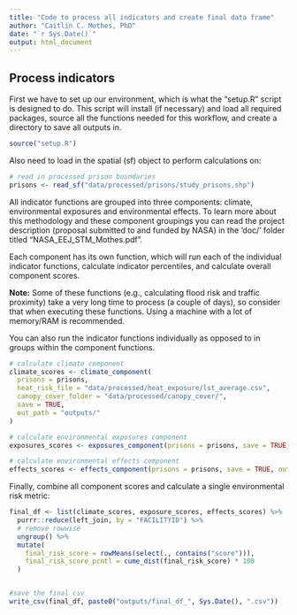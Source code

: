 ```yaml
---
title: "Code to process all indicators and create final data frame"
author: "Caitlin C. Mothes, PhD"
date: "`r Sys.Date()`"
output: html_document
---
```


## Process indicators

First we have to set up our environment, which is what the "setup.R" script is designed to do. This script will install (if necessary) and load all required packages, source all the functions needed for this workflow, and create a directory to save all outputs in.

```r
source("setup.R")
```

Also need to load in the spatial (sf) object to perform calculations on:

```r
# read in processed prison boundaries
prisons <- read_sf("data/processed/prisons/study_prisons.shp")
```

All indicator functions are grouped into three components: climate, environmental exposures and environmental effects. To learn more about this methodology and these component groupings you can read the project description (proposal submitted to and funded by NASA) in the 'doc/' folder titled "NASA_EEJ_STM_Mothes.pdf".

Each component has its own function, which will run each of the individual indicator functions, calculate indicator percentiles, and calculate overall component scores.

**Note:** Some of these functions (e.g., calculating flood risk and traffic proximity) take a very long time to process (a couple of days), so consider that when executing these functions. Using a machine with a lot of memory/RAM is recommended.

You can also run the indicator functions individually as opposed to in groups within the component functions.

```r
# calculate climate component
climate_scores <- climate_component(
  prisons = prisons,
  heat_risk_file = "data/processed/heat_exposure/lst_average.csv",
  canopy_cover_folder = "data/processed/canopy_cover/",
  save = TRUE,
  out_path = "outputs/"
)
```

```r
# calculate environmental exposures component
exposures_scores <- exposures_component(prisons = prisons, save = TRUE, path = "outputs/")
```

```r
# calculate environmental effects component
effects_scores <- effects_component(prisons = prisons, save = TRUE, out_path = "outputs/")
```

Finally, combine all component scores and calculate a single environmental risk metric:

```r
final_df <- list(climate_scores, exposure_scores, effects_scores) %>%
  purrr::reduce(left_join, by = "FACILITYID") %>%
  # remove rowwise
  ungroup() %>%
  mutate(
    final_risk_score = rowMeans(select(., contains("score"))),
    final_risk_score_pcntl = cume_dist(final_risk_score) * 100
  )


#save the final csv
write_csv(final_df, paste0("outputs/final_df_", Sys.Date(), ".csv"))

```
